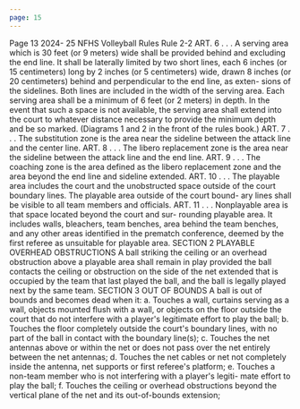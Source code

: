 ```yaml
---
page: 15
---
```


Page 13 2024- 25 NFHS Volleyball Rules Rule 2-2 ART. 6 . . . A serving area which is 30 feet (or 9 meters) wide shall be provided behind and excluding the end line. It shall be laterally limited by two short lines, each 6 inches (or 15 centimeters) long by 2 inches (or 5 centimeters) wide, drawn 8 inches (or 20 centimeters) behind and perpendicular to the end line, as exten- sions of the sidelines. Both lines are included in the width of the serving area. Each serving area shall be a minimum of 6 feet (or 2 meters) in depth. In the event that such a space is not available, the serving area shall extend into the court to whatever distance necessary to provide the minimum depth and be so marked. (Diagrams 1 and 2 in the front of the rules book.) ART. 7 . . . The substitution zone is the area near the sideline between the attack line and the center line. ART. 8 . . . The libero replacement zone is the area near the sideline between the attack line and the end line. ART. 9 . . . The coaching zone is the area defined as the libero replacement zone and the area beyond the end line and sideline extended. ART. 10 . . . The playable area includes the court and the unobstructed space outside of the court boundary lines. The playable area outside of the court bound- ary lines shall be visible to all team members and officials. ART. 11 . . . Nonplayable area is that space located beyond the court and sur- rounding playable area. It includes walls, bleachers, team benches, area behind the team benches, and any other areas identified in the prematch conference, deemed by the first referee as unsuitable for playable area. SECTION 2 PLAYABLE OVERHEAD OBSTRUCTIONS A ball striking the ceiling or an overhead obstruction above a playable area shall remain in play provided the ball contacts the ceiling or obstruction on the side of the net extended that is occupied by the team that last played the ball, and the ball is legally played next by the same team. SECTION 3 OUT OF BOUNDS A ball is out of bounds and becomes dead when it: a. Touches a wall, curtains serving as a wall, objects mounted flush with a wall, or objects on the floor outside the court that do not interfere with a player's legitimate effort to play the ball; b. Touches the floor completely outside the court's boundary lines, with no part of the ball in contact with the boundary line(s); c. Touches the net antennas above or within the net or does not pass over the net entirely between the net antennas; d. Touches the net cables or net not completely inside the antenna, net supports or first referee's platform; e. Touches a non-team member who is not interfering with a player's legiti- mate effort to play the ball; f. Touches the ceiling or overhead obstructions beyond the vertical plane of the net and its out-of-bounds extension;